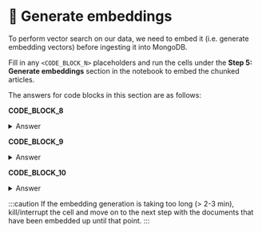 # 👐 Generate embeddings

To perform vector search on our data, we need to embed it (i.e. generate embedding vectors) before ingesting it into MongoDB.

Fill in any `<CODE_BLOCK_N>` placeholders and run the cells under the **Step 5: Generate embeddings** section in the notebook to embed the chunked articles.

The answers for code blocks in this section are as follows:

**CODE_BLOCK_8**

<details>
<summary>Answer</summary>
<div>
```python
SentenceTransformer("thenlper/gte-small")
```
</div>
</details>

**CODE_BLOCK_9**

<details>
<summary>Answer</summary>
<div>
```python
embedding = embedding_model.encode(text)
return embedding.tolist()
```
</div>
</details>

**CODE_BLOCK_10**

<details>
<summary>Answer</summary>
<div>
```python
for doc in tqdm(split_docs):
    doc["embedding"] = get_embedding(doc["body"])
    embedded_docs.append(doc)
```
</div>
</details>

:::caution
If the embedding generation is taking too long (> 2-3 min), kill/interrupt the cell and move on to the next step with the documents that have been embedded up until that point.
:::
